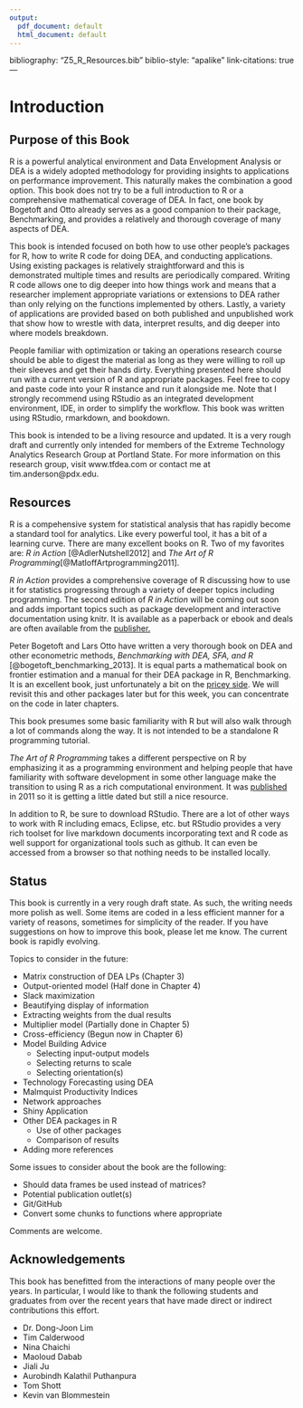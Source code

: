```yaml
---
output:
  pdf_document: default
  html_document: default
---
```

bibliography: "Z5_R_Resources.bib"
biblio-style: "apalike"
link-citations: true
---

# Introduction

Purpose of this Book
-----------------------------

R is a powerful analytical environment and Data Envelopment Analysis or DEA is a widely adopted methodology for providing insights to applications on performance improvement.  This naturally makes the combination a good option.  This book does not try to be a full  introduction to R or a comprehensive mathematical coverage of DEA.  In fact, one book by Bogetoft and Otto already serves as a good companion to their package, Benchmarking, and provides a relatively and thorough coverage of many aspects of DEA.  

This book is intended focused on both how to use other people's packages for R, how to write R code for doing DEA, and conducting applications.  Using existing packages is relatively straightforward and this is demonstrated multiple times and results are periodically compared.  Writing R code allows one to dig deeper into how things work and means that a researcher implement appropriate variations or extensions to DEA rather than only relying on the functions implemented by others.  Lastly, a variety of applications are provided based on both published and unpublished work that show how to wrestle with data, interpret results, and dig deeper into where models breakdown.  

People familiar with optimization or taking an operations research course should be able to digest the material as long as they were willing to roll up their sleeves and get their hands dirty.  Everything presented here should run with a current version of R and appropriate packages.  Feel free to copy and paste code into your R instance and run it alongside me. Note that I strongly recommend using RStudio as an integrated development environment, IDE, in order to simplify the workflow.  This book was written using RStudio, rmarkdown, and bookdown.  

This book is intended to be a living resource and updated.  It is a very rough draft and currently only intended for members of the Extreme Technology Analytics Research Group at Portland State.  For more information on this research group, visit www.tfdea.com or contact me at tim.anderson@pdx.edu. 

## Resources

R is a compehensive system for statistical analysis that has rapidly become a standard tool for analytics.  Like every powerful tool, it has a bit of a learning curve.  There are many excellent books on R.  Two of my favorites are:  _R in Action_ [@AdlerNutshell2012] and _The Art of R Programming_[@MatloffArtprogramming2011].

_R in Action_ provides a comprehensive coverage of R discussing how to use it for statistics progressing through a variety of deeper topics including programming.  The second edition of _R in Action_ will be coming out soon and adds important topics such as package development and interactive documentation using knitr.  It is available as a paperback or ebook and deals are often available from the [publisher.](http://www.manning.com/kabacoff2/)     

Peter Bogetoft and Lars Otto have written a very thorough book on DEA and other econometric methods, _Benchmarking with DEA, SFA, and R_ [@bogetoft_benchmarking_2013].  It is equal parts a mathematical book on frontier estimation and a manual for their DEA package in R, Benchmarking.  It is an excellent book, just unfortunately a bit on the [pricey side](http://www.amazon.com/Benchmarking-International-Operations-Research-Management/dp/1441979603/ref=sr_1_fkmr1_1?ie=UTF8&qid=1396922272&sr=8-1-fkmr1&keywords=bogetoft+otto+benchmarking).  We will revisit this and other packages later but for this week, you can concentrate on the code in later chapters.

This book  presumes some basic familiarity with R but will also walk through a lot of commands along the way.  It is not intended to be a standalone R programming tutorial.  

_The Art of R Programming_ takes a different perspective on R by emphasizing it as a programming environment and helping people that have familiarity with software development in some other language make the transition to using R as a rich computational environment.  It was [published](http://shop.oreilly.com/product/9781593273842.do) in 2011 so it is getting a little dated but still a nice resource.  

In addition to R, be sure to download RStudio.  There are a lot of other ways to work with R including emacs, Eclipse, etc. but RStudio provides a very rich toolset for live markdown  documents incorporating text and R code as well support for organizational tools such as github.  It can even be accessed from a browser so that nothing needs to be installed locally.

## Status

This book is currently in a very rough draft state.  As such, the writing needs more polish as well.  Some items are coded in a less efficient manner for a variety of reasons, sometimes for simplicity of the reader.  If you have suggestions on how to improve this book, please let me know.  The current book is rapidly evolving.  

Topics to consider in the future:

* Matrix construction of DEA LPs (Chapter 3)
* Output-oriented model (Half done in Chapter 4)
* Slack maximization
* Beautifying display of information
* Extracting weights from the dual results
* Multiplier model (Partially done in Chapter 5)
* Cross-efficiency (Begun now in Chapter 6)
* Model Building Advice
   + Selecting input-output models
   + Selecting returns to scale
   + Selecting orientation(s)
* Technology Forecasting using DEA
* Malmquist Productivity Indices
* Network approaches
* Shiny Application
* Other DEA packages in R
    + Use of other packages
    + Comparison of results
* Adding more references

Some issues to consider about the book are the following:

* Should data frames be used instead of matrices?
* Potential publication outlet(s)
* Git/GitHub
* Convert some chunks to functions where appropriate

Comments are welcome.

## Acknowledgements

This book has benefitted from the interactions of many people over the years.  In particular, I would like to thank the following students and graduates from over the recent years that have made direct or indirect contributions this effort.  

* Dr. Dong-Joon Lim
* Tim Calderwood
* Nina Chaichi
* Maoloud Dabab
* Jiali Ju
* Aurobindh Kalathil Puthanpura
* Tom Shott
* Kevin van Blommestein

